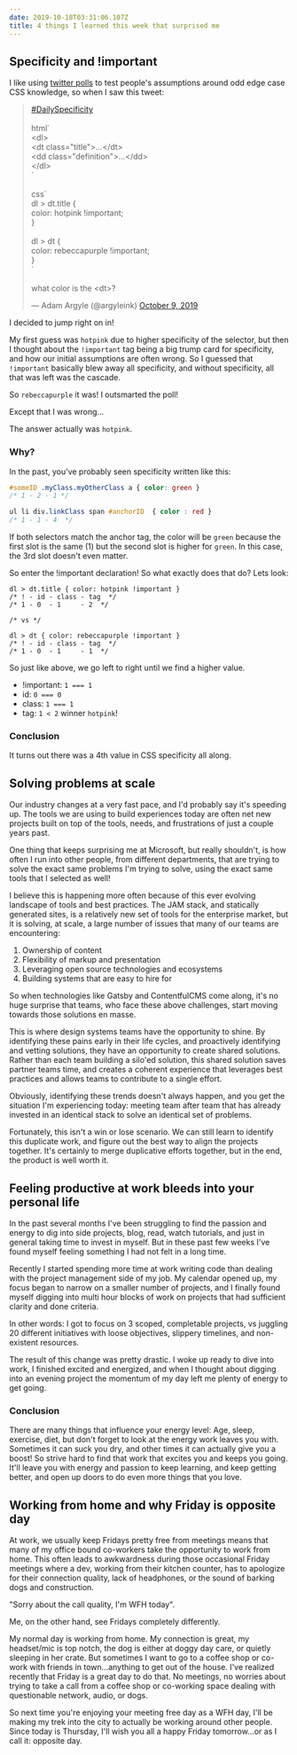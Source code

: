 ```yaml
---
date: 2019-10-18T03:31:06.107Z
title: 4 things I learned this week that surprised me
---
```

## Specificity and !important

I like using [twitter polls](https://twitter.com/micahgodbolt/status/1131626097349496833) to test people's assumptions around odd edge case CSS knowledge, so when I saw this tweet:

<blockquote class="twitter-tweet"><p lang="en" dir="ltr"><a href="https://twitter.com/hashtag/DailySpecificity?src=hash&amp;ref_src=twsrc%5Etfw">#DailySpecificity</a><br><br>html`<br> &lt;dl&gt;<br> &lt;dt class=&quot;title&quot;&gt;...&lt;/dt&gt;<br> &lt;dd class=&quot;definition&quot;&gt;...&lt;/dd&gt;<br> &lt;/dl&gt;<br>`<br><br>css`<br> dl &gt; dt.title {<br> color: hotpink !important;<br> }<br><br> dl &gt; dt {<br> color: rebeccapurple !important;<br> }<br>`<br><br>what color is the &lt;dt&gt;?</p>&mdash; Adam Argyle (@argyleink) <a href="https://twitter.com/argyleink/status/1182041480065536000?ref_src=twsrc%5Etfw">October 9, 2019</a></blockquote> <script async src="https://platform.twitter.com/widgets.js" charset="utf-8"></script>

I decided to jump right on in!

My first guess was `hotpink` due to higher specificity of the selector, but then I thought about the `!important` tag being a big trump card for specificity, and how our initial assumptions are often wrong. So I guessed that `!important` basically blew away all specificity, and without specificity, all that was left was the cascade. 

So `rebeccapurple` it was! I outsmarted the poll!

Except that I was wrong...

The answer actually was `hotpink`.

### Why?

In the past, you've probably seen specificity written like this:

```scss
#someID .myClass.myOtherClass a { color: green } 
/* 1 - 2 - 1 */

ul li div.linkClass span #anchorID  { color : red } 
/* 1 - 1 - 4  */
```
If both selectors match the anchor tag, the color will be `green` because the first slot is the same (1) but the second slot is higher for `green`. In this case, the 3rd slot doesn't even matter. 

So enter the !important declaration! So what exactly does that do? Lets look:

```
dl > dt.title { color: hotpink !important }
/* ! - id - class - tag  */
/* 1 - 0  - 1     - 2  */

/* vs */

dl > dt { color: rebeccapurple !important }
/* ! - id - class - tag  */
/* 1 - 0  - 1     - 1  */
```
So just like above, we go left to right until we find a higher value. 

- !important: `1 === 1` 
- id: `0 === 0`
- class: `1 === 1`
- tag: `1 < 2` winner `hotpink`!

### Conclusion

It turns out there was a 4th value in CSS specificity all along.

## Solving problems at scale

Our industry changes at a very fast pace, and I'd probably say it's speeding up. The tools we are using to build experiences today are often net new projects built on top of the tools, needs, and frustrations of just a couple years past. 

One thing that keeps surprising me at Microsoft, but really shouldn't, is how often I run into other people, from different departments, that are trying to solve the exact same problems I'm trying to solve, using the exact same tools that I selected as well!

I believe this is happening more often because of this ever evolving landscape of tools and best practices. The JAM stack, and statically generated sites, is a relatively new set of tools for the enterprise market, but it is solving, at scale, a large number of issues that many of our teams are encountering:

1. Ownership of content
1. Flexibility of markup and presentation
1. Leveraging open source technologies and ecosystems
1. Building systems that are easy to hire for

So when technologies like Gatsby and ContentfulCMS come along, it's no huge surprise that teams, who face these above challenges, start moving towards those solutions en masse. 

This is where design systems teams have the opportunity to shine. By identifying these pains early in their life cycles, and proactively identifying and vetting solutions, they have an opportunity to create shared solutions. Rather than each team building a silo'ed solution, this shared solution saves partner teams time, and creates a coherent experience that leverages best practices and allows teams to contribute to a single effort. 

Obviously, identifying these trends doesn't always happen, and you get the situation I'm experiencing today: meeting team after team that has already invested in an identical stack to solve an identical set of problems. 

Fortunately, this isn't a win or lose scenario. We can still learn to identify this duplicate work, and figure out the best way to align the projects together. It's certainly to merge duplicative efforts together, but in the end, the product is well worth it. 

## Feeling productive at work bleeds into your personal life

In the past several months I've been struggling to find the passion and energy to dig into side projects, blog, read, watch tutorials, and just in general taking time to invest in myself. But in these past few weeks I've found myself feeling something I had not felt in a long time.

Recently I started spending more time at work writing code than dealing with the project management side of my job. My calendar opened up, my focus began to narrow on a smaller number of projects, and I finally found myself digging into multi hour blocks of work on projects that had sufficient clarity and done criteria. 

In other words: I got to focus on 3 scoped, completable projects, vs juggling 20 different initiatives with loose objectives, slippery timelines, and non-existent resources.

The result of this change was pretty drastic. I woke up ready to dive into work, I finished excited and energized, and when I thought about digging into an evening project the momentum of my day left me plenty of energy to get going.

### Conclusion

There are many things that influence your energy level: Age, sleep, exercise, diet, but don't forget to look at the energy work leaves you with. Sometimes it can suck you dry, and other times it can actually give you a boost! So strive hard to find that work that excites you and keeps you going. It'll leave you with energy and passion to keep learning, and keep getting better, and open up doors to do even more things that you love.


## Working from home and why Friday is opposite day

At work, we usually keep Fridays pretty free from meetings means that many of my office bound co-workers take the opportunity to work from home. This often leads to awkwardness during those occasional Friday meetings where a dev, working from their kitchen counter, has to apologize for their connection quality, lack of headphones, or the sound of barking dogs and construction. 

"Sorry about the call quality, I'm WFH today". 

Me, on the other hand, see Fridays completely differently. 

My normal day is working from home. My connection is great, my headset/mic is top notch, the dog is either at doggy day care, or quietly sleeping in her crate. But sometimes I want to go to a coffee shop or co-work with friends in town...anything to get out of the house. I've realized recently that Friday is a great day to do that. No meetings, no worries about trying to take a call from a coffee shop or co-working space dealing with questionable network, audio, or dogs.

So next time you're enjoying your meeting free day as a WFH day, I'll be making my  trek into the city to actually be working around other people. Since today is Thursday, I'll wish you all a happy Friday tomorrow...or as I call it: opposite day.






















